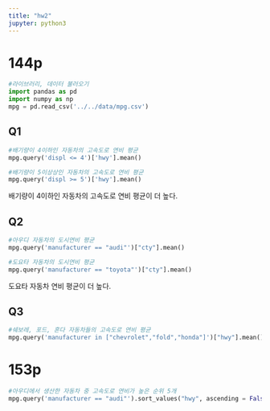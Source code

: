 ```yaml
---
title: "hw2"
jupyter: python3
---
```


# 144p

```python
#라이브러리, 데이터 불러오기
import pandas as pd
import numpy as np
mpg = pd.read_csv('../../data/mpg.csv')
```

## Q1
```python
#배기량이 4이하인 자동차의 고속도로 연비 평균
mpg.query('displ <= 4')['hwy'].mean()
```

```python
#배기량이 5이상상인 자동차의 고속도로 연비 평균
mpg.query('displ >= 5')['hwy'].mean()
```
배기량이 4이하인 자동차의 고속도로 연비 평균이 더 높다.

## Q2
```python
#아우디 자동차의 도시연비 평균
mpg.query('manufacturer == "audi"')["cty"].mean()
```
```python
#도요타 자동차의 도시연비 평균
mpg.query('manufacturer == "toyota"')["cty"].mean()
```
도요타 자동차 연비 평균이 더 높다.

## Q3
```python
#쉐보레, 포드, 혼다 자동차들의 고속도로 연비 평균
mpg.query('manufacturer in ["chevrolet","fold","honda"]')["hwy"].mean()
```

# 153p
```python
#아우디에서 생산한 자동차 중 고속도로 연비가 높은 순위 5개
mpg.query('manufacturer == "audi"').sort_values("hwy", ascending = False).head(5)
```

